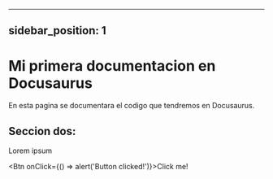
---
sidebar_position: 1
---

# Mi primera documentacion en Docusaurus
En esta pagina se documentara el codigo que tendremos en Docusaurus.

## Seccion dos:
Lorem ipsum

<Btn onClick={() => alert('Button clicked!')}>Click me!</Btn>